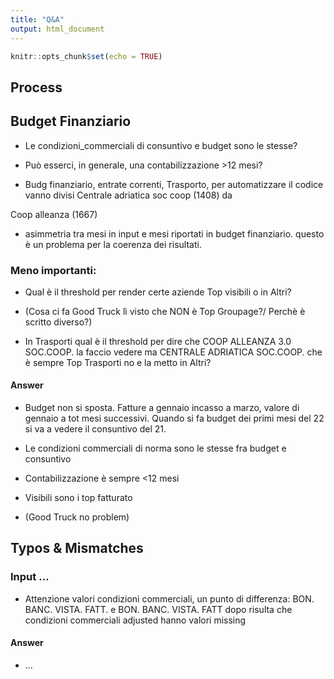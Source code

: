 ```yaml
---
title: "Q&A"
output: html_document
---
```


```r
knitr::opts_chunk$set(echo = TRUE)
```

## Process

## Budget Finanziario

- Le condizioni_commerciali di consuntivo e budget sono le stesse?

- Può esserci, in generale, una contabilizzazione >12 mesi?

- Budg finanziario, entrate correnti, Trasporto, per automatizzare il codice vanno divisi Centrale adriatica soc coop (1408) da 

Coop alleanza (1667)

- asimmetria tra mesi in input e mesi riportati in budget finanziario. questo è un problema per la coerenza dei risultati. 




### Meno importanti:

- Qual è il threshold per render certe aziende Top visibili o in Altri?

- (Cosa ci fa Good Truck lì visto che NON è Top Groupage?/ Perchè è scritto diverso?)

- In Trasporti qual è il threshold per dire che COOP ALLEANZA 3.0 SOC.COOP. la faccio vedere ma CENTRALE ADRIATICA SOC.COOP. che è sempre Top Trasporti no e la metto in Altri?


#### Answer

- Budget non si sposta.
Fatture a gennaio incasso a marzo, valore di gennaio a tot mesi successivi. Quando si fa budget dei primi mesi del 22 si va a vedere il consuntivo del 21.

- Le condizioni commerciali di norma sono le stesse fra budget e consuntivo

- Contabilizzazione è sempre <12 mesi




- Visibili sono i top fatturato

- (Good Truck no problem)

## Typos & Mismatches

### Input ...

- Attenzione valori condizioni commerciali, un punto di differenza: BON. BANC. VISTA. FATT. e BON. BANC. VISTA. FATT dopo risulta che condizioni commerciali adjusted hanno valori missing

#### Answer

- ...
